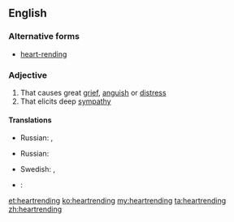 ==English==

===Alternative forms===
* [[heart-rending]]

===Adjective===
{{en-adj}}

# That causes great [[grief]], [[anguish]] or [[distress]]
# That elicits deep [[sympathy]]

====Translations====
{{trans-top|that causes great grief}}
{{trans-mid}}
* Russian: {{t+|ru|душераздира́ющий|tr=dušerazdirájuš'ij}}, {{t+|ru|го́рестный|tr=górestnyj}}
{{trans-bottom}}

{{trans-top|that elicits deep sympathy}}
* Russian: {{t+|ru|душераздира́ющий|tr=dušerazdirájuš'ij}}
{{trans-mid}}
* Swedish: {{t+|sv|hjärtslitande}}, {{t|sv|hjärtskärande}}
{{trans-bottom}}

{{checktrans-top}}
* {{ttbc|no}}: {{t|no|hjerteskjærende}} 
{{trans-bottom}}

[[et:heartrending]]
[[ko:heartrending]]
[[my:heartrending]]
[[ta:heartrending]]
[[zh:heartrending]]